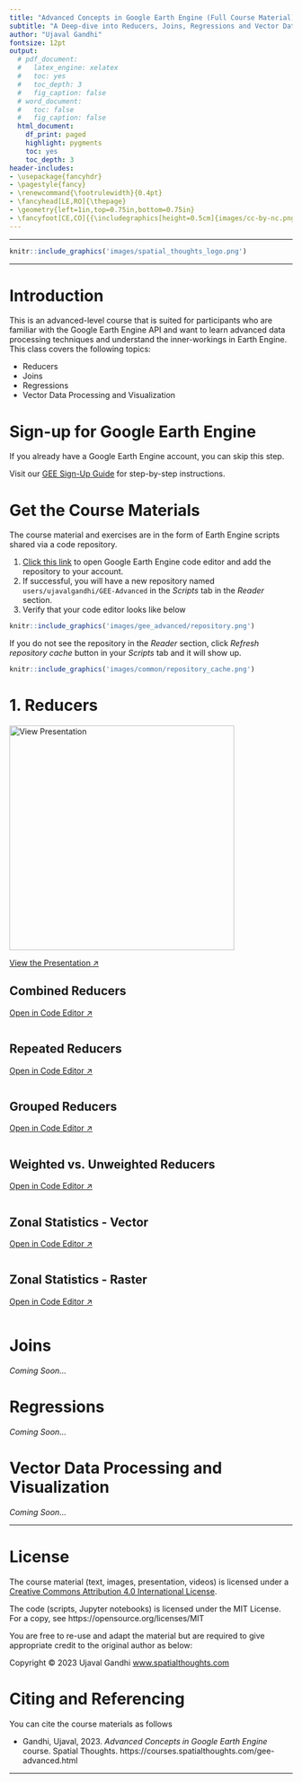 ```yaml
---
title: "Advanced Concepts in Google Earth Engine (Full Course Material)"
subtitle: "A Deep-dive into Reducers, Joins, Regressions and Vector Data Processing in GEE."
author: "Ujaval Gandhi"
fontsize: 12pt
output:
  # pdf_document:
  #   latex_engine: xelatex
  #   toc: yes
  #   toc_depth: 3
  #   fig_caption: false
  # word_document:
  #   toc: false
  #   fig_caption: false
  html_document:
    df_print: paged
    highlight: pygments
    toc: yes
    toc_depth: 3
header-includes:
- \usepackage{fancyhdr}
- \pagestyle{fancy}
- \renewcommand{\footrulewidth}{0.4pt}
- \fancyhead[LE,RO]{\thepage}
- \geometry{left=1in,top=0.75in,bottom=0.75in}
- \fancyfoot[CE,CO]{{\includegraphics[height=0.5cm]{images/cc-by-nc.png}} Ujaval Gandhi http://www.spatialthoughts.com}
---
```

\newpage

***

```r
knitr::include_graphics('images/spatial_thoughts_logo.png')
```

***

\newpage

# Introduction 

This is an advanced-level course that is suited for participants who are familiar with the Google Earth Engine API and want to learn advanced data processing techniques and understand the inner-workings in Earth Engine. This class covers the following topics:

* Reducers
* Joins
* Regressions
* Vector Data Processing and Visualization

# Sign-up for Google Earth Engine

If you already have a Google Earth Engine account, you can skip this step.

Visit our [GEE Sign-Up Guide](gee-sign-up.html) for step-by-step instructions.


# Get the Course Materials

The course material and exercises are in the form of Earth Engine scripts shared via a code repository.

1. [Click this link](https://code.earthengine.google.co.in/?accept_repo=users/ujavalgandhi/GEE-Advanced) to open Google Earth Engine code editor and add the repository to your account.
2. If successful, you will have a new repository named `users/ujavalgandhi/GEE-Advanced` in the *Scripts* tab in the *Reader* section.
3. Verify that your code editor looks like below

```r
knitr::include_graphics('images/gee_advanced/repository.png')
```
If you do not see the repository in the *Reader* section, click *Refresh repository cache* button in your *Scripts* tab and it will show up.

```r
knitr::include_graphics('images/common/repository_cache.png')
```

# 1. Reducers


[![View Presentation](images/gee_advanced/reducers.png){width="400px"}](https://docs.google.com/presentation/d/1l3C4p-mwYyDQaERn6QkixMavkKeSz8MzxK9et89ED2E/edit?usp=sharing){target="_blank"}

[View the Presentation &#8599;](https://docs.google.com/presentation/d/1l3C4p-mwYyDQaERn6QkixMavkKeSz8MzxK9et89ED2E/edit?usp=sharing){target="_blank"}

## Combined Reducers

[Open in Code Editor &#8599;](https://code.earthengine.google.co.in/?scriptPath=users%2Fujavalgandhi%2FGEE-Advanced%3A01-Reducers%2F01b_Combined_Reducers_(complete)){target="_blank"}

```js
```

## Repeated Reducers

[Open in Code Editor &#8599;](https://code.earthengine.google.co.in/?scriptPath=users%2Fujavalgandhi%2FGEE-Advanced%3A01-Reducers%2F02b_Repeated_Reducer_(complete)){target="_blank"}

```js
```

## Grouped Reducers

[Open in Code Editor &#8599;](https://code.earthengine.google.co.in/?scriptPath=users%2Fujavalgandhi%2FGEE-Advanced%3A01-Reducers%2F03b_Grouped_Reducers_(complete)){target="_blank"}

```js
```

## Weighted vs. Unweighted Reducers

[Open in Code Editor &#8599;](https://code.earthengine.google.co.in/?scriptPath=users%2Fujavalgandhi%2FGEE-Advanced%3A01-Reducers%2F04b_Weighted_vs_Unweighted_Reducers_(complete)){target="_blank"}

```js
```

## Zonal Statistics - Vector

[Open in Code Editor &#8599;](https://code.earthengine.google.co.in/?scriptPath=users%2Fujavalgandhi%2FGEE-Advanced%3A01-Reducers%2F05b_Zonal_Statistics_Vector_(complete)){target="_blank"}

```js
```


## Zonal Statistics - Raster

[Open in Code Editor &#8599;](https://code.earthengine.google.co.in/?scriptPath=users%2Fujavalgandhi%2FGEE-Advanced%3A01-Reducers%2F06b_Zonal_Statistics_Raster_(complete)){target="_blank"}

```js
```

# Joins

*Coming Soon...*

# Regressions

*Coming Soon...*

# Vector Data Processing and Visualization

*Coming Soon...*

----

# License

The course material (text, images, presentation, videos) is licensed under a [Creative Commons Attribution 4.0 International License](https://creativecommons.org/licenses/by/4.0/).

The code (scripts, Jupyter notebooks) is licensed under the MIT License. For a copy, see https://opensource.org/licenses/MIT

You are free to re-use and adapt the material but are required to give appropriate credit to the original author as below:

Copyright &copy; 2023 Ujaval Gandhi [www.spatialthoughts.com](https://spatialthoughts.com)


# Citing and Referencing

You can cite the course materials as follows

* Gandhi, Ujaval, 2023. *Advanced Concepts in Google Earth Engine* course. Spatial Thoughts. https://courses.spatialthoughts.com/gee-advanced.html

***
